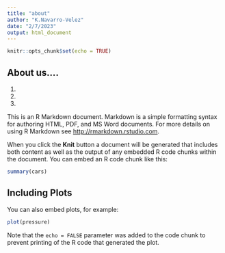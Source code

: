 ```yaml
---
title: "about"
author: "K.Navarro-Velez"
date: "2/7/2023"
output: html_document
---
```


```r
knitr::opts_chunk$set(echo = TRUE)
```

## About us.... 

1.
2.
3.


This is an R Markdown document. Markdown is a simple formatting syntax for authoring HTML, PDF, and MS Word documents. For more details on using R Markdown see <http://rmarkdown.rstudio.com>.

When you click the **Knit** button a document will be generated that includes both content as well as the output of any embedded R code chunks within the document. You can embed an R code chunk like this:

```r
summary(cars)
```

## Including Plots

You can also embed plots, for example:

```r
plot(pressure)
```

Note that the `echo = FALSE` parameter was added to the code chunk to prevent printing of the R code that generated the plot.
